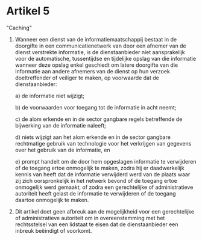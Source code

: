 # **Artikel 5**

"Caching"

1. Wanneer een dienst van de informatiemaatschappij bestaat in de doorgifte in een communicatienetwerk van door een afnemer van de dienst verstrekte informatie, is de dienstaanbieder niet aansprakelijk voor de automatische, tussentijdse en tijdelijke opslag van die informatie wanneer deze opslag enkel geschiedt om latere doorgifte van die informatie aan andere afnemers van de dienst op hun verzoek doeltreffender of veiliger te maken, op voorwaarde dat de dienstaanbieder:

   a) de informatie niet wijzigt;

   b) de voorwaarden voor toegang tot de informatie in acht neemt;

   c) de alom erkende en in de sector gangbare regels betreffende de bijwerking van de informatie naleeft;

   d) niets wijzigt aan het alom erkende en in de sector gangbare rechtmatige gebruik van technologie voor het verkrijgen van gegevens over het gebruik van de informatie, en

   e) prompt handelt om de door hem opgeslagen informatie te verwijderen of de toegang ertoe onmogelijk te maken, zodra hij er daadwerkelijk kennis van heeft dat de informatie verwijderd werd van de plaats waar zij zich oorspronkelijk in het netwerk bevond of de toegang ertoe onmogelijk werd gemaakt, of zodra een gerechtelijke of administratieve autoriteit heeft gelast de informatie te verwijderen of de toegang daartoe onmogelijk te maken.

2. Dit artikel doet geen afbreuk aan de mogelijkheid voor een gerechtelijke of administratieve autoriteit om in overeenstemming met het rechtsstelsel van een lidstaat te eisen dat de dienstaanbieder een inbreuk beëindigt of voorkomt.
